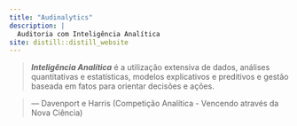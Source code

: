 ```yaml
---
title: "Audinalytics"
description: |
  Auditoria com Inteligência Analítica
site: distill::distill_website
---
```



>**_Inteligência Analítica_** é a utilização extensiva de dados, análises quantitativas e estatísticas, modelos explicativos e preditivos e gestão baseada em fatos para orientar decisões e ações.

>--- Davenport e Harris (Competição Analítica - Vencendo através da Nova Ciência)


